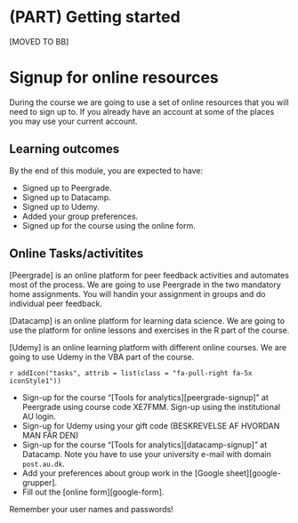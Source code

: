```r
```

# (PART) Getting started  {-} 

[MOVED TO BB]

# Signup for online resources {#mod-signup}

During the course we are going to use a set of online resources that you will need to sign up to. If you already have an account at some of the places you may use your current account.

## Learning outcomes

By the end of this module, you are expected to have:

* Signed up to Peergrade.
* Signed up to Datacamp.
<!-- * Signed up to GitHub. -->
* Signed up to Udemy.
* Added your group preferences.
* Signed up for the course using the online form.

## Online Tasks/activitites

[Peergrade] is an online platform for peer feedback activities and automates most of the process. We are going to use Peergrade in the two mandatory home assignments. You will handin your assignment in groups and do individual peer feedback.

[Datacamp] is an online platform for learning data science. We are going to use the platform for online lessons and exercises in the R part of the course.

[Udemy] is an online learning platform with different online courses. We are going to use Udemy in the VBA part of the course. 

<div class = "boxTask">
`r addIcon("tasks", attrib = list(class = "fa-pull-right fa-5x iconStyle1"))`  

   * Sign-up for the course "[Tools for analytics][peergrade-signup]" at Peergrade using course code XE7FMM. Sign-up using the institutional AU login.
   * Sign-up for Udemy using your gift code (BESKREVELSE AF HVORDAN MAN FÅR DEN)
   * Sign-up for the course "[Tools for analytics][datacamp-signup]" at Datacamp. Note you have to use your university e-mail with domain `post.au.dk`.
   * Add your preferences about group work in the [Google sheet][google-grupper]. 
   * Fill out the [online form][google-form].
</div>

Remember your user names and passwords!




<!-- ## Exercises -->

<!-- <div class = "boxExercise"> -->
<!-- `r addIcon("laptop-code", attrib = list(class = "fa-pull-right fa-5x iconStyle1"))`   -->

<!-- **Exercise 1** -->
<!-- asdf asdlfkj sdfklj fsdjka æ -->

<!--    1. sdf -->
<!--    2. edasf -->

<!-- **Exercise 2** -->
<!-- asdfav sdaf sdhj sdjkahdf jkhasdkjæsdfh asjf -->

<!--    1. sdf -->
<!--    2. sdf -->
<!-- </div> -->


<!-- `r addIcon("file-code", attrib = list(class = "fa-pull-right fa-5x iconStyle1"))` -->
<!-- `r addIcon("code", attrib = list(class = "fa-pull-right fa-5x iconStyle1"))` -->
<!-- `r addIcon("external-link-alt", attrib = list(class = "fa-pull-right fa-5x iconStyle1"))` -->

<!-- ## Resources -->
